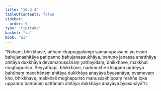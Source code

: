 ```yaml
---
title: "16.3.4"
tableOfContents: false
sidebar:
  order: 9
type: "tipitaka"
basket: "su"
book: "a1"
---
```



<DynamicBreadcrumb />

<Division number="311" book="a1" bookNo="15" page="35">

<Paragraph number="400" book="a1">
“Nāhaṃ, bhikkhave, aññaṃ ekapuggalampi samanupassāmi yo evaṃ bahujanaahitāya paṭipanno bahujanaasukhāya, bahuno janassa anatthāya ahitāya dukkhāya devamanussānaṃ yathayidaṃ, bhikkhave, makkhali moghapuriso. Seyyathāpi, bhikkhave, nadīmukhe khippaṃ uḍḍeyya bahūnaṃ macchānaṃ ahitāya dukkhāya anayāya byasanāya; evamevaṃ kho, bhikkhave, makkhali moghapuriso manussakhippaṃ maññe loke uppanno bahūnaṃ sattānaṃ ahitāya dukkhāya anayāya byasanāyā”ti.
</Paragraph>
</Division>